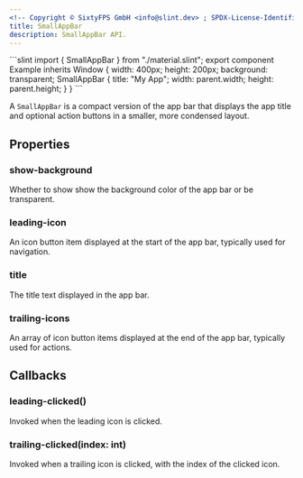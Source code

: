```yaml
---
<!-- Copyright © SixtyFPS GmbH <info@slint.dev> ; SPDX-License-Identifier: MIT -->
title: SmallAppBar
description: SmallAppBar API.
---
```



<CodeSnippetMD imagePath="" noScreenShot scale="3" imageWidth="300" imageHeight="200" imageAlt="">
```slint
import { SmallAppBar } from "./material.slint";
export component Example inherits Window {
    width: 400px;
    height: 200px;
    background: transparent;
    SmallAppBar {
        title: "My App";
        width: parent.width;
        height: parent.height;
    }
}
```
</CodeSnippetMD>

A `SmallAppBar` is a compact version of the app bar that displays the app title and optional action buttons in a smaller, more condensed layout.

## Properties

### show-background
<SlintProperty propName="show-background" typeName="bool">
Whether to show show the background color of the app bar or be transparent.
</SlintProperty>

### leading-icon
<SlintProperty propName="leading-icon" typeName="struct" structName="IconButtonItem">
An icon button item displayed at the start of the app bar, typically used for navigation.
</SlintProperty>

### title
<SlintProperty propName="title" typeName="string">
The title text displayed in the app bar.
</SlintProperty>

### trailing-icons
<SlintProperty propName="trailing-icons" typeName="[struct]" structName="IconButtonItem">
An array of icon button items displayed at the end of the app bar, typically used for actions.
</SlintProperty>

## Callbacks

### leading-clicked()
Invoked when the leading icon is clicked.

### trailing-clicked(index: int)
Invoked when a trailing icon is clicked, with the index of the clicked icon.